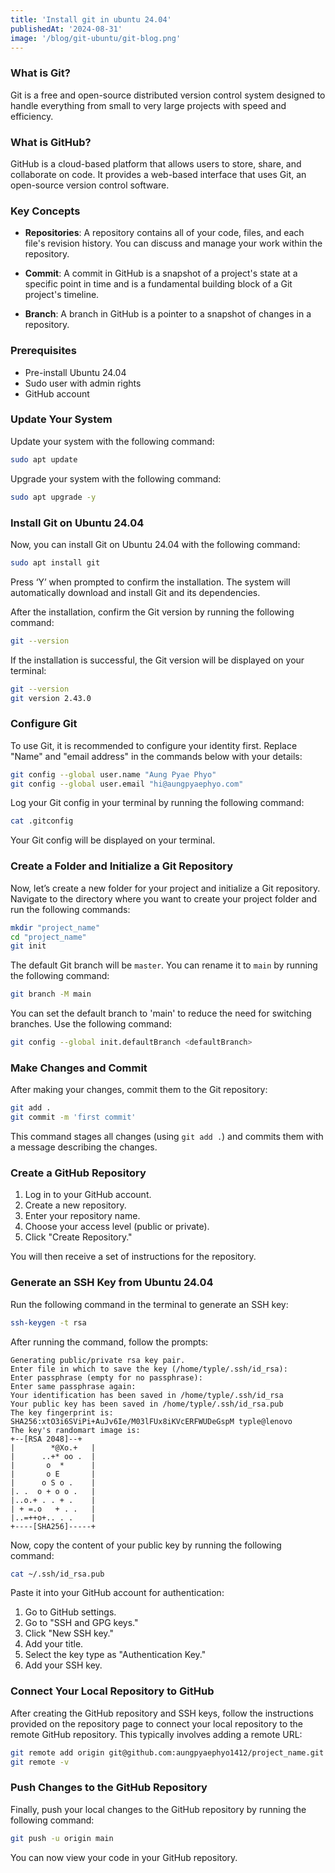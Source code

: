 ```yaml
---
title: 'Install git in ubuntu 24.04'
publishedAt: '2024-08-31'
image: '/blog/git-ubuntu/git-blog.png'
---
```


### What is Git?

Git is a free and open-source distributed version control system designed to handle everything from small to very large projects with speed and efficiency.

### What is GitHub?

GitHub is a cloud-based platform that allows users to store, share, and collaborate on code. It provides a web-based interface that uses Git, an open-source version control software.

### Key Concepts

- **Repositories**: A repository contains all of your code, files, and each file's revision history. You can discuss and manage your work within the repository.

- **Commit**: A commit in GitHub is a snapshot of a project's state at a specific point in time and is a fundamental building block of a Git project's timeline.

- **Branch**: A branch in GitHub is a pointer to a snapshot of changes in a repository.

### Prerequisites

- Pre-install Ubuntu 24.04
- Sudo user with admin rights
- GitHub account

### Update Your System

Update your system with the following command:

```bash
sudo apt update
```

Upgrade your system with the following command:

```bash
sudo apt upgrade -y
```

### Install Git on Ubuntu 24.04

Now, you can install Git on Ubuntu 24.04 with the following command:

```bash
sudo apt install git
```

Press ‘Y’ when prompted to confirm the installation. The system will automatically download and install Git and its dependencies.

After the installation, confirm the Git version by running the following command:

```bash
git --version
```

If the installation is successful, the Git version will be displayed on your terminal:

```bash
git --version
git version 2.43.0
```

### Configure Git

To use Git, it is recommended to configure your identity first. Replace "Name" and "email address" in the commands below with your details:

```bash
git config --global user.name "Aung Pyae Phyo"
git config --global user.email "hi@aungpyaephyo.com"
```

Log your Git config in your terminal by running the following command:

```bash
cat .gitconfig
```

Your Git config will be displayed on your terminal.

### Create a Folder and Initialize a Git Repository

Now, let’s create a new folder for your project and initialize a Git repository. Navigate to the directory where you want to create your project folder and run the following commands:

```bash
mkdir "project_name"
cd "project_name"
git init
```

The default Git branch will be `master`. You can rename it to `main` by running the following command:

```bash
git branch -M main
```

You can set the default branch to 'main' to reduce the need for switching branches. Use the following command:

```bash
git config --global init.defaultBranch <defaultBranch>
```

### Make Changes and Commit

After making your changes, commit them to the Git repository:

```bash
git add .
git commit -m 'first commit'
```

This command stages all changes (using `git add .`) and commits them with a message describing the changes.

### Create a GitHub Repository

1. Log in to your GitHub account.
2. Create a new repository.
3. Enter your repository name.
4. Choose your access level (public or private).
5. Click "Create Repository."

You will then receive a set of instructions for the repository.

### Generate an SSH Key from Ubuntu 24.04

Run the following command in the terminal to generate an SSH key:

```bash
ssh-keygen -t rsa
```

After running the command, follow the prompts:

```
Generating public/private rsa key pair.
Enter file in which to save the key (/home/typle/.ssh/id_rsa):
Enter passphrase (empty for no passphrase):
Enter same passphrase again:
Your identification has been saved in /home/typle/.ssh/id_rsa
Your public key has been saved in /home/typle/.ssh/id_rsa.pub
The key fingerprint is:
SHA256:xtO3i6SViPi+AuJv6Ie/M03lFUx8iKVcERFWUDeGspM typle@lenovo
The key's randomart image is:
+--[RSA 2048]--+
|        *@Xo.+   |
|      ..+* oo .  |
|       o  *      |
|       o E       |
|      o S o .    |
|. .  o + o o .   |
|..o.+ . . + .    |
| + =.o   + . .   |
|..=++o+.. . .    |
+----[SHA256]-----+
```

Now, copy the content of your public key by running the following command:

```bash
cat ~/.ssh/id_rsa.pub
```

Paste it into your GitHub account for authentication:

1. Go to GitHub settings.
2. Go to "SSH and GPG keys."
3. Click "New SSH key."
4. Add your title.
5. Select the key type as "Authentication Key."
6. Add your SSH key.

### Connect Your Local Repository to GitHub

After creating the GitHub repository and SSH keys, follow the instructions provided on the repository page to connect your local repository to the remote GitHub repository. This typically involves adding a remote URL:

```bash
git remote add origin git@github.com:aungpyaephyo1412/project_name.git
git remote -v
```

### Push Changes to the GitHub Repository

Finally, push your local changes to the GitHub repository by running the following command:

```bash
git push -u origin main
```

You can now view your code in your GitHub repository.
